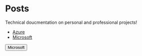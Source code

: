 # Posts
Technical doucmentation on personal and professional projects!

* [Azure](/posts/azure)
* [Microsoft](/posts/microsoft)

<button class="flyon-custom-btn btn btn-gradient btn-accent btn-wide btn-lg">Microsoft</button>